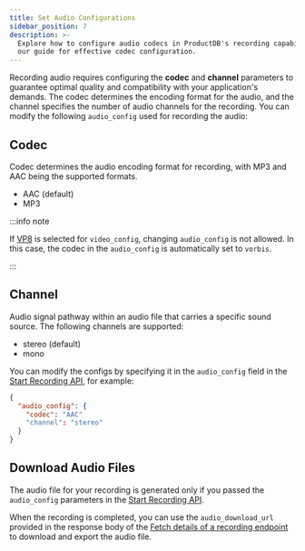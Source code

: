 ```yaml
---
title: Set Audio Configurations
sidebar_position: 7
description: >-
  Explore how to configure audio codecs in ProductDB's recording capabilities. Follow
  our guide for effective codec configuration.
---
```


Recording audio requires configuring the **codec** and **channel** parameters to guarantee optimal quality and compatibility with your application's demands.
The codec determines the encoding format for the audio, and the channel specifies the number of audio channels for the recording.
You can modify the following `audio_config` used for recording the audio:

## Codec

Codec determines the audio encoding format for recording, with MP3 and AAC being the supported formats.

- AAC (default)
- MP3

:::info note

If [VP8](/guides/capabilities/recording/configure-codecs) is selected for `video_config`, changing `audio_config` is not allowed. In this case, the codec in the `audio_config` is automatically set to `vorbis`.

:::

## Channel

Audio signal pathway within an audio file that carries a specific sound source. The following channels are supported:

- stereo (default)
- mono

You can modify the configs by specifying it in the `audio_config` field in the [Start Recording API](/api#/operations/start_recording), for example:

```json
{
  "audio_config": {
    "codec": "AAC"
    "channel": "stereo"
  }
}
```

## Download Audio Files

The audio file for your recording is generated only if you passed the `audio_config` parameters in the [Start Recording API](/api/?v=v2#/operations/start_recording).

When the recording is completed, you can use the `audio_download_url` provided in the response body of the [Fetch details of a recording endpoint](/api/?v=v2#/operations/get_one_recording) to download and export the audio file.

<head>
  <title>Set Audio Configurations Guide</title>
  <meta name="description" content="Explore how to configure audio codecs in ProductDB's recording capabilities. Follow our guide for effective codec configuration."/>
</head>
